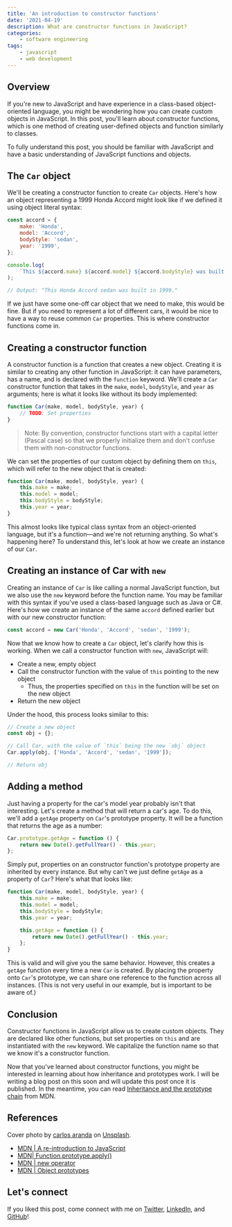 ```yaml
---
title: 'An introduction to constructor functions'
date: '2021-04-19'
description: What are constructor functions in JavaScript?
categories:
    - software engineering
tags:
    - javascript
    - web development
---
```


## Overview

If you're new to JavaScript and have experience in a class-based object-oriented language, you might be wondering how you can create custom objects in JavaScript. In this post, you'll learn about constructor functions, which is one method of creating user-defined objects and function similarly to classes.

To fully understand this post, you should be familiar with JavaScript and have a basic understanding of JavaScript functions and objects.

## The `Car` object

We'll be creating a constructor function to create `Car` objects. Here's how an object representing a 1999 Honda Accord might look like if we defined it using object literal syntax:

```javascript
const accord = {
    make: 'Honda',
    model: 'Accord',
    bodyStyle: 'sedan',
    year: '1999',
};

console.log(
    `This ${accord.make} ${accord.model} ${accord.bodyStyle} was built in ${accord.year}.`
);

// Output: "This Honda Accord sedan was built in 1999."
```

If we just have some one-off car object that we need to make, this would be fine. But if you need to represent a lot of different cars, it would be nice to have a way to reuse common `Car` properties. This is where constructor functions come in.

## Creating a constructor function

A constructor function is a function that creates a new object. Creating it is similar to creating any other function in JavaScript: it can have parameters, has a name, and is declared with the `function` keyword. We'll create a `Car` constructor function that takes in the `make`, `model`, `bodyStyle`, and `year` as arguments; here is what it looks like without its body implemented:

```js
function Car(make, model, bodyStyle, year) {
    // TODO: Set properties
}
```

> Note: By convention, constructor functions start with a capital letter (Pascal case) so that we properly initialize them and don't confuse them with non-constructor functions.

We can set the properties of our custom object by defining them on `this`, which will refer to the new object that is created:

```javascript
function Car(make, model, bodyStyle, year) {
    this.make = make;
    this.model = model;
    this.bodyStyle = bodyStyle;
    this.year = year;
}
```

This almost looks like typical class syntax from an object-oriented language, but it's a function––and we're not returning anything. So what's happening here? To understand this, let's look at how we create an instance of our `Car`.

## Creating an instance of Car with `new`

Creating an instance of `Car` is like calling a normal JavaScript function, but we also use the `new` keyword before the function name. You may be familiar with this syntax if you've used a class-based language such as Java or C#. Here's how we create an instance of the same `accord` defined earlier but with our new constructor function:

```javascript
const accord = new Car('Honda', 'Accord', 'sedan', '1999');
```

Now that we know how to create a `Car` object, let's clarify how this is working. When we call a constructor function with `new`, JavaScript will:

-   Create a new, empty object
-   Call the constructor function with the value of `this` pointing to the new object
    -   Thus, the properties specified on `this` in the function will be set on the new object
-   Return the new object

Under the hood, this process looks similar to this:

```javascript
// Create a new object
const obj = {};

// Call Car, with the value of `this` being the new `obj` object
Car.apply(obj, ['Honda', 'Accord', 'sedan', '1999']);

// Return obj
```

## Adding a method

Just having a property for the car's model year probably isn't that interesting. Let's create a method that will return a car's age. To do this, we'll add a `getAge` property on `Car`'s prototype property. It will be a function that returns the age as a number:

```javascript
Car.prototype.getAge = function () {
    return new Date().getFullYear() - this.year;
};
```

<!-- > Note: In a prototype property, the value of `this` in a function will refer to the calling object (i.e., the `Car`, not the prototype). -->

Simply put, properties on an constructor function's prototype property are inherited by every instance. But why can't we just define `getAge` as a property of `Car`? Here's what that looks like:

```javascript
function Car(make, model, bodyStyle, year) {
    this.make = make;
    this.model = model;
    this.bodyStyle = bodyStyle;
    this.year = year;

    this.getAge = function () {
        return new Date().getFullYear() - this.year;
    };
}
```

This is valid and will give you the same behavior. However, this creates a `getAge` function every time a new `Car` is created. By placing the property onto `Car`'s prototype, we can share one reference to the function across all instances. (This is not very useful in our example, but is important to be aware of.)

## Conclusion

Constructor functions in JavaScript allow us to create custom objects. They are declared like other functions, but set properties on `this` and are instantiated with the `new` keyword. We capitalize the function name so that we know it's a constructor function.

Now that you've learned about constructor functions, you might be interested in learning about how inheritance and prototypes work. I will be writing a blog post on this soon and will update this post once it is published. In the meantime, you can read [Inheritance and the prototype chain](https://developer.mozilla.org/en-US/docs/Web/JavaScript/Inheritance_and_the_prototype_chain) from MDN.

<!-- You can read my other post [Understanding prototypes and inheritance in JavaScript]() for more information. -->

## References

Cover photo by [carlos aranda](https://unsplash.com/@carlosaranda?utm_source=unsplash&utm_medium=referral&utm_content=creditCopyText) on [Unsplash](https://unsplash.com/s/photos/assembly-line?utm_source=unsplash&utm_medium=referral&utm_content=creditCopyText).

-   [MDN | A re-introduction to JavaScript](https://developer.mozilla.org/en-US/docs/Web/JavaScript/A_re-introduction_to_JavaScript)
-   [MDN| Function.prototype.apply()](https://developer.mozilla.org/en-US/docs/Web/JavaScript/Reference/Global_Objects/Function/apply)
-   [MDN | new operator](https://developer.mozilla.org/en-US/docs/Web/JavaScript/Reference/Operators/new#description)
-   [MDN | Object prototypes](https://developer.mozilla.org/en-US/docs/Learn/JavaScript/Objects/Object_prototypes)

## Let's connect

If you liked this post, come connect with me on [Twitter](https://twitter.com/zach_snoek), [LinkedIn](https://www.linkedin.com/in/zach-snoek-5b327b179/), and [GitHub](https://github.com/zachsnoek)!
